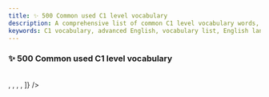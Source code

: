 ```yaml
---
title: ✨ 500 Common used C1 level vocabulary
description: A comprehensive list of common C1 level vocabulary words, including their meanings and example sentences.
keywords: C1 vocabulary, advanced English, vocabulary list, English language learning, C1 level
---
```



### ✨ **500 Common used C1 level vocabulary**


<br />
<Pagination
  pages={[<Page1 key={1}/>, <Page2 key={2}/>, <Page3 key={3}/>, <Page4 key={4}/>, <Page5 key={5}/>]}
/>